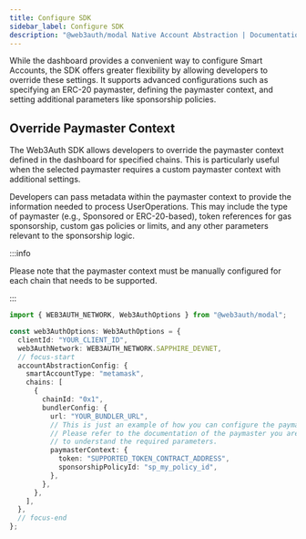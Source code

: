 ```yaml
---
title: Configure SDK
sidebar_label: Configure SDK
description: "@web3auth/modal Native Account Abstraction | Documentation - Web3Auth"
---
```


While the dashboard provides a convenient way to configure Smart Accounts, the SDK offers greater
flexibility by allowing developers to override these settings. It supports advanced configurations
such as specifying an ERC-20 paymaster, defining the paymaster context, and setting additional
parameters like sponsorship policies.

## Override Paymaster Context

The Web3Auth SDK allows developers to override the paymaster context defined in the dashboard for
specified chains. This is particularly useful when the selected paymaster requires a custom
paymaster context with additional settings.

Developers can pass metadata within the paymaster context to provide the information needed to
process UserOperations. This may include the type of paymaster (e.g., Sponsored or ERC-20-based),
token references for gas sponsorship, custom gas policies or limits, and any other parameters
relevant to the sponsorship logic.

:::info

Please note that the paymaster context must be manually configured for each chain that needs to be
supported.

:::

```ts
import { WEB3AUTH_NETWORK, Web3AuthOptions } from "@web3auth/modal";

const web3AuthOptions: Web3AuthOptions = {
  clientId: "YOUR_CLIENT_ID",
  web3AuthNetwork: WEB3AUTH_NETWORK.SAPPHIRE_DEVNET,
  // focus-start
  accountAbstractionConfig: {
    smartAccountType: "metamask",
    chains: [
      {
        chainId: "0x1",
        bundlerConfig: {
          url: "YOUR_BUNDLER_URL",
          // This is just an example of how you can configure the paymaster context.
          // Please refer to the documentation of the paymaster you are using
          // to understand the required parameters.
          paymasterContext: {
            token: "SUPPORTED_TOKEN_CONTRACT_ADDRESS",
            sponsorshipPolicyId: "sp_my_policy_id",
          },
        },
      },
    ],
  },
  // focus-end
};
```
